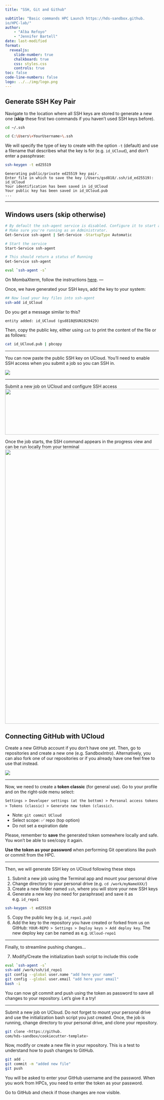 ```yaml
---
title: "SSH, Git and Github"

subtitle: "Basic commands HPC Launch https://hds-sandbox.github.
io/HPC-lab/"
author: 
    - "Alba Refoyo"
    - "Jennifer Bartell"
date: last-modified
format: 
  revealjs:
    slide-number: true
    chalkboard: true
    css: styles.css
    controls: true
toc: false
code-line-numbers: false
logo: ../../img/logo.png
---
```


## Generate SSH Key Pair

Navigate to the location where all SSH keys are stored to generate a new one (**skip** these first two commands if you haven't used SSH keys before). 

```.bash
cd ~/.ssh 
```
&#32;
```.bash
cd C:\Users\<YourUsername>\.ssh
```

We will specify the type of key to create with the option `-t` (default) and use a filename that describes what the key is for (e.g. `id_UCloud`), and don't enter a passphrase:

```.bash
ssh-keygen -t ed25519 
```

```
Generating public/private ed25519 key pair.
Enter file in which to save the key (/Users/gsd818/.ssh/id_ed25519): id_UCloud
Your identification has been saved in id_UCloud
Your public key has been saved in id_UCloud.pub
...
```

---

## Windows users (skip otherwise)

```.bash
# By default the ssh-agent service is disabled. Configure it to start automatically.
# Make sure you're running as an Administrator.
Get-Service ssh-agent | Set-Service -StartupType Automatic

# Start the service
Start-Service ssh-agent

# This should return a status of Running
Get-Service ssh-agent
```
&#32;

```.bash
eval `ssh-agent -s`
```

&#32;
On MombaXterm, follow the instructions [here](https://servicedesk.surf.nl/wiki/spaces/WIKI/pages/37388673/Creating+and+using+an+SSH+key+pair+with+MobaXterm).
---

Once, we have generated your SSH keys, add the key to your system:

```.bash
## Now load your key files into ssh-agent
ssh-add id_UCloud
```

Do you get a message similar to this?

```
entity added: id_UCloud (gsd818@SUN1029429)
```

Then, copy the public key, either using `cat` to print the content of the file or as follows:

```.bash
cat id_UCloud.pub | pbcopy 
```

---

You can now paste the public SSH key on UCloud. You'll need to enable SSH access when you submit a job so you can SSH in. 

![](../../develop/images/sshkey_step2.png)

---

Submit a new job on UCloud and configure SSH access
![](./img/enableSSH.png){width="800" height="150"}

Once the job starts, the SSH command appears in the progress view and can be run locally from your terminal
![](./img/sshCommand.png){width="900" height=320"}


## Connecting GitHub with UCloud

Create a new GitHub 
account if you don't have one yet. Then, go to repositories and create a new one (e.g. SandboxIntro). Alternatively, you can also fork one of our repositories or if you already have one feel free to use that instead. 

![](./img/github_repo.png)

---

Now, we need to create a **token classic** (for general use). Go to your profile and on the right-side menu select:

`Settings > Developer settings (at the bottom) > Personal access tokens > Tokens (classic) > Generate new token (classic)`. 

- Note: `git commit UCloud` 
- Select scope: ✅ repo (top option) 
- Do not set a expiration date

Please, remember to **save** the generated token somewhere locally and safe. You won't be able to see/copy it again. 

**Use the token as your password** when performing Git operations like push or commit from the HPC.

---

Then, we will generate SSH key on UCloud following these steps

  1. Submit a new job using the Terminal app and mount your personal drive
  2. Change directory to your personal drive (e.g. `cd /work/myNameXXX/`)
  3. Create a new folder named `ssh`, where you will store your new SSH keys
  4. Generate a new key (no need for paraphrase) and save it as e.g. `id_repo1`
  ```.bash
  ssh-keygen -t ed25519
  ```
  5. Copy the public key (e.g. `id_repo1.pub`)
  6. Add the key to the repository you have created or forked from us on GitHub:
  `YOUR-REPO > Settings > Deploy keys > Add deploy key`. The new deploy key can be named as e.g. `UCloud-repo1`

---

Finally, to streamline pushing changes...

  7. Modify/Create the initialization bash script to include this code

  ```.bash
  eval `ssh-agent -s`
  ssh-add /work/ssh/id_repo1
  git config --global user.name "add here your name"
  git config --global user.email "add here your email"
  bash -i 
  ```

You can now git commit and push using the token as password to save all changes to your repository. Let's give it a try!

---

Submit a new job on UCloud. Do not forget to mount your personal drive and use the initialization bash script you just created. Once, the job is running, change directory to your personal drive, and clone your repository. 

```.bash
git clone <https://github.
com/hds-sandbox/cookiecutter-template>
```

Now, modify or create a new file in your repository. This is a test to understand how to push changes to GitHub.


```.bash
git add . 
git commit -m "added new file"
git push 
```

You will be asked to enter your GitHub 
username and the password. When you work from HPCs, you need to enter the token as your password. 

Go to GitHub 
and check if those changes are now visible. 

